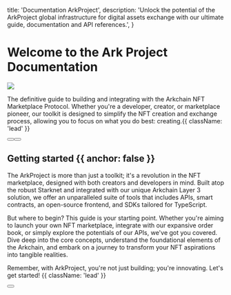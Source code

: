   title: 'Documentation ArkProject',
  description:
    'Unlock the potential of the ArkProject global infrastructure for digital assets exchange with our ultimate guide, documentation and API references.',
}


# Welcome to the Ark Project Documentation

<img src="/assets/home_banner.png" className="mt-4 h-auto w-full" />

The definitive guide to building and integrating with the Arkchain NFT Marketplace Protocol. Whether you're a developer, creator, or marketplace pioneer, our toolkit is designed to simplify the NFT creation and exchange process, allowing you to focus on what you do best: creating.{{ className: 'lead' }}

<div className="mb-16 mt-6 flex gap-3">
  <Button href="/quickstart" arrow="right" children="What is the Ark Project" />
  <Button href="/nft-api-introduction" variant="outline" children="Our APIs" />
</div>

## Getting started {{ anchor: false }}

The ArkProject is more than just a toolkit; it's a revolution in the NFT marketplace, designed with both creators and developers in mind. Built atop the robust Starknet and integrated with our unique Arkchain Layer 3 solution, we offer an unparalleled suite of tools that includes APIs, smart contracts, an open-source frontend, and SDKs tailored for TypeScript.

But where to begin? This guide is your starting point. Whether you're aiming to launch your own NFT marketplace, integrate with our expansive order book, or simply explore the potentials of our APIs, we've got you covered. Dive deep into the core concepts, understand the foundational elements of the Arkchain, and embark on a journey to transform your NFT aspirations into tangible realities.

Remember, with ArkProject, you're not just building; you're innovating. Let's get started! {{ className: 'lead' }}

<div>
  <Button
    href="https://arkproject.dev"
    variant="text"
    arrow="right"
    children="Get your API Key"
  />
</div>
